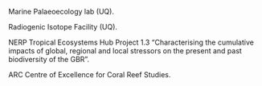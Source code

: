 Marine Palaeoecology lab (UQ).

Radiogenic Isotope Facility (UQ).

NERP Tropical Ecosystems Hub Project 1.3 “Characterising the cumulative impacts of global, regional and local stressors on the present and past biodiversity of the GBR”.

ARC Centre of Excellence for Coral Reef Studies.

